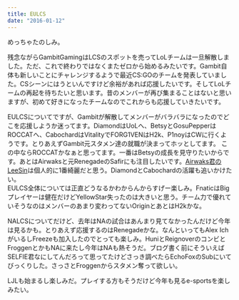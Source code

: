 ```yaml
---
title: EULCS
date: "2016-01-12"
---
```


めっちゃたのしみ。

残念ながらGambitGamingはLCSのスポットを売ってLoLチームは一旦解散しました。ただ、これで終わりではなくまたゼロから始めるみたいです。Gambit自体も新しいことにチャレンジするようで最近CS:GOのチームを発表していました。CSシーンにはうといんですけど余裕があれば応援したいです。そしてLoLチームの再起を待ちたいと思います。昔のメンバーが再び集まることはないと思いますが、初めて好きになったチームなのでこれからも応援していきたいです。

EULCSについてですが、Gambitが解散してメンバーがバラバラになったのでどこを応援しようか迷ってます。DiamondはUoLへ、BetsyとGosuPepperはROCCATへ、CabochardはVitalityでFORG1VENはH2k、P1noyはCWに行くようです。とりあえずGambit元スタメン達の就職が決まってホッとしてます。 
この中ならROCCATかなぁと思ってます。一番はBetsyの成長を見守りたいからです。あとはAirwaksと元RenegadeのSafirにも注目したいです。[Airwaks君のLeeSin](https://youtu.be/RUDz-_0uQls)は個人的に1番綺麗だと思う。DiamondとCabochardの活躍も追いかけたい。  
EULCS全体については正直どうなるかわからんからすげー楽しみ。FnaticはBigプレイヤーは健在だけどYellowStar失ったのは大きいと思う。チーム力で優れていそうなのはメンバーのあまり変わってないOriginとあとはH2kかな。

NALCSについてだけど、去年はNAの試合はあんまり見てなかったんだけど今年は見るかも。とりあえず応援するのはRenegadeかな。なんといってもAlex IchがいるしFreezeも加入したのでとっても楽しみ。HuniとReignoverのコンビとFroggenとかもNAに来たし今年はNAも熱そうだ。ブログ書く前にそういえばSELFIE君なにしてんだろって思ってたけどさっき調べたらEchoFoxのSubにいてびっくりした。さっさとFroggenからスタメン奪って欲しい。

LJLも始まるし楽しみだ。プレイする方もそうだけど今年も見るe-sportsを楽しみたい。